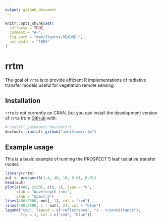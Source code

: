 ```yaml
---
output: github_document
---
```


<!-- README.md is generated from README.Rmd. Please edit that file -->

```r
knitr::opts_chunk$set(
  collapse = TRUE,
  comment = "#>",
  fig.path = "man/figures/README-",
  out.width = "100%"
)
```
# rrtm

<!-- badges: start -->
<!-- badges: end -->

The goal of `rrtm` is to provide efficient R implementations of radiative transfer models useful for vegetation remote sensing.

## Installation

`rrtm` is not currently on CRAN, but
you can install the development version of `rrtm` from [GitHub](https://github.com/) with:

``` r
# install.packages("devtools")
devtools::install_github("ashiklom/rrtm")
```

## Example usage

This is a basic example of running the PROSPECT 5 leaf radiative transfer model.

```r
library(rrtm)
out <- prospect5(1.4, 40, 10, 0.01, 0.01)
head(out)
plot(c(400, 2500), c(0, 1), type = "n",
     xlab = "Wavelength (nm)",
     ylab = "Spectra")
lines(400:2500, out[, 1], col = "red")
lines(400:2500, 1 - out[, 2], col = "blue")
legend("top", legend = c("reflectance", "1 - transmittance"),
       lty = 1, col = c("red", "blue"))
```
